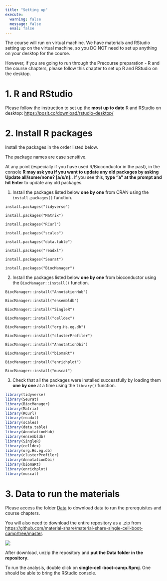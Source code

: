 ```yaml
---
title: "Setting up"
execute:
  warning: false
  message: false
  eval: false
---
```


::: callout-important
The course will run on virtual machine. We have materials and RStudio setting up on the virtual machine, so you DO NOT need to set up anything on your desktop for the course.

However, if you are going to run through the Precourse preparation - R and the course chapters, please follow this chapter to set up R and RStudio on the desktop.
:::

# 1. R and RStudio

Please follow the instruction to set up the **most up to date** R and RStudio on desktop: <https://posit.co/download/rstudio-desktop/>

# 2. Install R packages

::: callout-note
Install the packages in the order listed below.

The package names are case sensitive.

At any point (especially if you have used R/Bioconductor in the past), in the console **R may ask you if you want to update any old packages by asking Update all/some/none? \[a/s/n\]:**. If you see this, **type "a" at the prompt and hit Enter** to update any old packages.
:::

1.  Install the packages listed below **one by one** from CRAN using the `install.packages()` function.

`install.packages("tidyverse")`

`install.packages("Matrix")`

`install.packages("RCurl")`

`install.packages("scales")`

`install.packages("data.table")`

`install.packages("readxl")`

`install.packages("Seurat")`

`install.packages("BiocManager")`

2.  Install the packages listed below **one by one** from bioconductor using the `BiocManager::install()` function.

`BiocManager::install("AnnotationHub")`

`BiocManager::install("ensembldb")`

`BiocManager::install("SingleR")`

`BiocManager::install("celldex")`

`BiocManager::install("org.Hs.eg.db")`

`BiocManager::install("clusterProfiler")`

`BiocManager::install("AnnotationDbi")`

`BiocManager::install("biomaRt")`

`BiocManager::install("enrichplot")`

`BiocManager::install("muscat")`

3.  Check that all the packages were installed successfully by loading them **one by one** at a time using the `library()` function.

```r
library(tidyverse)
library(Seurat)
library(BiocManager)
library(Matrix)
library(RCurl)
library(readxl)
library(scales)
library(data.table)
library(AnnotationHub)
library(ensembldb)
library(SingleR)
library(celldex)
library(org.Hs.eg.db)
library(clusterProfiler)
library(AnnotationDbi)
library(biomaRt)
library(enrichplot)
library(muscat)
```

# 3. Data to run the materials

Please access the folder [Data](https://bd1-my.sharepoint.com/:f:/r/personal/yujuan_gui_bd_com/Documents/demo_data/data_for_boot_camp?csf=1&web=1&e=Q0QMU5) to download data to run the prerequisites and course chapters.

You will also need to download the entire repository as a .zip from <https://github.com/material-share/material-share-single-cell-boot-camp/tree/master>.

![](pics/1-5-github.png)

After download, unzip the repository and **put the Data folder in the repository**.

To run the analysis, double click on **single-cell-boot-camp.Rproj**. One should be able to bring the RStudio console.
